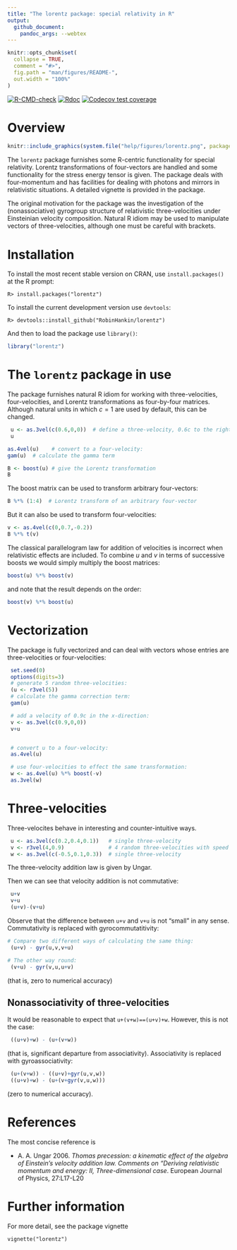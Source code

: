 ---
title: "The lorentz package: special relativity in R"
output:
  github_document:
    pandoc_args: --webtex
---

<!-- README.md is generated from README.Rmd. Please edit that file -->

```{r setup, include = FALSE}
knitr::opts_chunk$set(
  collapse = TRUE,
  comment = "#>",
  fig.path = "man/figures/README-",
  out.width = "100%"
)
```


<!-- badges: start -->
[![R-CMD-check](https://github.com/RobinHankin/lorentz/actions/workflows/R-CMD-check.yaml/badge.svg)](https://github.com/RobinHankin/lorentz/actions/workflows/R-CMD-check.yaml)
[![Rdoc](https://www.rdocumentation.org/badges/version/lorentz)](https://www.rdocumentation.org/packages/lorentz)
[![Codecov test coverage](https://app.codecov.io/gh/RobinHankin/lorentz/branch/master/graph/badge.svg)](https://app.codecov.io/gh/RobinHankin/lorentz/branch/master)
<!-- badges: end -->


# Overview

```{r out.width='20%', out.extra='style="float:right; padding:10px"',echo=FALSE}
knitr::include_graphics(system.file("help/figures/lorentz.png", package = "lorentz"))
```

The `lorentz` package furnishes some R-centric functionality for
special relativity.  Lorentz transformations of four-vectors are
handled and some functionality for the stress energy tensor is given.
The package deals with four-momentum and has facilities for dealing
with photons and mirrors in relativistic situations.  A detailed
vignette is provided in the package.

The original motivation for the package was the investigation of the
(nonassociative) gyrogroup structure of relativistic three-velocities
under Einsteinian velocity composition.  Natural R idiom may be used
to manipulate vectors of three-velocities, although one must be
careful with brackets.


# Installation

To install the most recent stable version on CRAN, use
`install.packages()` at the R prompt:

```
R> install.packages("lorentz")
```


To install the current development version use `devtools`:

```
R> devtools::install_github("RobinHankin/lorentz")
```

And then to load the package use `library()`:


```{r,message=FALSE}
library("lorentz")
```


# The `lorentz` package in use

The package furnishes natural R idiom for working with
three-velocities, four-velocities, and Lorentz transformations as
four-by-four matrices.  Although natural units in which $c=1$ are used
by default, this can be changed.


```{r}
 u <- as.3vel(c(0.6,0,0))  # define a three-velocity, 0.6c to the right
 u

as.4vel(u)    # convert to a four-velocity:
gam(u)  # calculate the gamma term

B <- boost(u) # give the Lorentz transformation
B
```

The boost matrix  can be used to transform arbitrary four-vectors:

```{r}
B %*% (1:4)  # Lorentz transform of an arbitrary four-vector
```

But it can also be used to transform four-velocities:

```{r}
v <- as.4vel(c(0,0.7,-0.2))
B %*% t(v)
```


The classical parallelogram law for addition of velocities is
incorrect when relativistic effects are included.  To combine $u$ and
$v$ in terms of successive boosts we would simply multiply the boost
matrices:


```{r}
boost(u) %*% boost(v)
```

and note that the result depends on the order:

```{r}
boost(v) %*% boost(u)
```

# Vectorization

The package is fully vectorized and can deal with vectors whose
entries are three-velocities or four-velocities:

```{r}
 set.seed(0)
 options(digits=3)
 # generate 5 random three-velocities:
 (u <- r3vel(5))
 # calculate the gamma correction term:
 gam(u)

 # add a velocity of 0.9c in the x-direction:
 v <- as.3vel(c(0.9,0,0))
 v+u


 # convert u to a four-velocity:
 as.4vel(u)

 # use four-velocities to effect the same transformation:
 w <- as.4vel(u) %*% boost(-v)
 as.3vel(w)
```


# Three-velocities

Three-velocites behave in interesting and counter-intuitive ways.


```{r}
 u <- as.3vel(c(0.2,0.4,0.1))   # single three-velocity
 v <- r3vel(4,0.9)              # 4 random three-velocities with speed 0.9
 w <- as.3vel(c(-0.5,0.1,0.3))  # single three-velocity
```

The three-velocity addition law is given by Ungar.

Then we can see that velocity addition is not commutative:

```{r}
 u+v
 v+u
 (u+v)-(v+u)
```

Observe that the difference between `u+v` and `v+u` is not
"small" in any sense.  Commutativity is replaced with gyrocommutatitivity:

```{r}
# Compare two different ways of calculating the same thing:
 (u+v) - gyr(u,v,v+u)  

# The other way round:
 (v+u) - gyr(v,u,u+v)
``` 

(that is, zero to numerical accuracy)

## Nonassociativity of three-velocities

It would be reasonable to expect that `u+(v+w)==(u+v)+w`.
However, this is not the case:
 
```{r}
 ((u+v)+w) - (u+(v+w))
``` 

(that is, significant departure from associativity).
Associativity is replaced with gyroassociativity:

```{r}
 (u+(v+w)) - ((u+v)+gyr(u,v,w))
 ((u+v)+w) - (u+(v+gyr(v,u,w)))
```

(zero to numerical accuracy).


# References

The most concise reference is

*  A. A. Ungar 2006. _Thomas precession: a kinematic effect of the algebra of Einstein's velocity addition law.  Comments on "Deriving relativistic momentum and energy: II,  Three-dimensional case_.  European Journal of Physics, 27:L17-L20


# Further information
For more detail, see the package vignette

```
vignette("lorentz")
``` 
 

